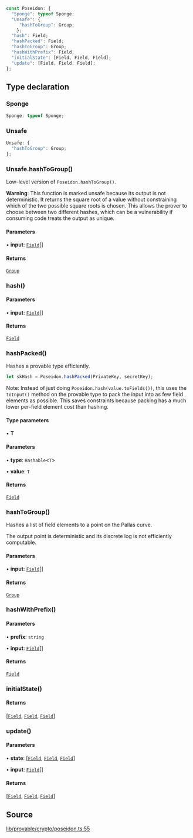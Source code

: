 ```ts
const Poseidon: {
  "Sponge": typeof Sponge;
  "Unsafe": {
     "hashToGroup": Group;
    };
  "hash": Field;
  "hashPacked": Field;
  "hashToGroup": Group;
  "hashWithPrefix": Field;
  "initialState": [Field, Field, Field];
  "update": [Field, Field, Field];
};
```

## Type declaration

### Sponge

```ts
Sponge: typeof Sponge;
```

### Unsafe

```ts
Unsafe: {
  "hashToGroup": Group;
};
```

### Unsafe.hashToGroup()

Low-level version of `Poseidon.hashToGroup()`.

**Warning**: This function is marked unsafe because its output is not deterministic.
It returns the square root of a value without constraining which of the two possible
square roots is chosen. This allows the prover to choose between two different hashes,
which can be a vulnerability if consuming code treats the output as unique.

#### Parameters

• **input**: [`Field`](../classes/Field.mdx)[]

#### Returns

[`Group`](../classes/Group.mdx)

### hash()

#### Parameters

• **input**: [`Field`](../classes/Field.mdx)[]

#### Returns

[`Field`](../classes/Field.mdx)

### hashPacked()

Hashes a provable type efficiently.

```ts
let skHash = Poseidon.hashPacked(PrivateKey, secretKey);
```

Note: Instead of just doing `Poseidon.hash(value.toFields())`, this
uses the `toInput()` method on the provable type to pack the input into as few
field elements as possible. This saves constraints because packing has a much
lower per-field element cost than hashing.

#### Type parameters

• **T**

#### Parameters

• **type**: `Hashable`\<`T`\>

• **value**: `T`

#### Returns

[`Field`](../classes/Field.mdx)

### hashToGroup()

Hashes a list of field elements to a point on the Pallas curve.

The output point is deterministic and its discrete log is not efficiently computable.

#### Parameters

• **input**: [`Field`](../classes/Field.mdx)[]

#### Returns

[`Group`](../classes/Group.mdx)

### hashWithPrefix()

#### Parameters

• **prefix**: `string`

• **input**: [`Field`](../classes/Field.mdx)[]

#### Returns

[`Field`](../classes/Field.mdx)

### initialState()

#### Returns

[[`Field`](../classes/Field.mdx), [`Field`](../classes/Field.mdx), [`Field`](../classes/Field.mdx)]

### update()

#### Parameters

• **state**: [[`Field`](../classes/Field.mdx), [`Field`](../classes/Field.mdx), [`Field`](../classes/Field.mdx)]

• **input**: [`Field`](../classes/Field.mdx)[]

#### Returns

[[`Field`](../classes/Field.mdx), [`Field`](../classes/Field.mdx), [`Field`](../classes/Field.mdx)]

## Source

[lib/provable/crypto/poseidon.ts:55](https://github.com/o1-labs/o1js/blob/72b8e2c2b9aaba4b5c12257bdd63dfe2676a3d99/src/lib/provable/crypto/poseidon.ts#L55)
